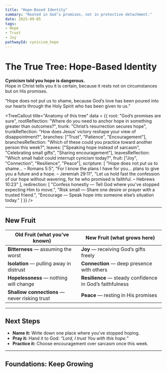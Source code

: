 ```yaml
---
title: "Hope-Based Identity"
summary: "Rooted in God’s promises, not in protective detachment."
date: 2025-09-05
tags: 
- Hope
- Trust
- Joy
pathwayId: cynicism_hope
---
```



# The True Tree: **Hope-Based Identity**

**Cynicism told you hope is dangerous.**  
Hope in Christ tells you it is certain, because it rests not on circumstances but on His promises.  

<Scripture refText="Romans 5:5">
“Hope does not put us to shame, because God’s love has been poured into our hearts 
through the Holy Spirit who has been given to us.”
</Scripture>

<TreeCallout
  title="Anatomy of this tree"
  data = {{
    root: "God’s promises are sure",
    rootReflection: "Where do you need to anchor hope in something greater than outcomes?",
    trunk: "Christ’s resurrection secures hope",
    trunkReflection: "How does Jesus’ victory reshape your view of disappointment?",
    branches: ["Trust", "Patience", "Encouragement"],
    branchesReflection: "Which of these could you practice toward another person this week?",
    leaves: ["Speaking hope instead of sarcasm", "Celebrating small gifts", "Sharing encouragement"],
    leavesReflection: "Which small habit could interrupt cynicism today?",
    fruit: ["Joy", "Connection", "Resilience", "Peace"],
    scripture: [
      "Hope does not put us to shame… – Romans 5:5",
      "For I know the plans I have for you… plans to give you a future and a hope. – Jeremiah 29:11",
      "Let us hold fast the confession of our hope without wavering, for he who promised is faithful. – Hebrews 10:23"
    ],
    redirection: [
      "Confess honestly — Tell God where you’ve stopped expecting Him to move.",
      "Risk small — Share one desire or prayer with a trusted friend.",
      "Encourage — Speak hope into someone else’s situation today."
    ]
  }}
/>

---

## New Fruit
| Old Fruit (what you’ve known) | New Fruit (what grows here) |
|---|---|
**Bitterness** — assuming the worst | **Joy** — receiving God’s gifts freely  
**Isolation** — pulling away in distrust | **Connection** — deep presence with others  
**Hopelessness** — nothing will change | **Resilience** — steady confidence in God’s faithfulness  
**Shallow connections** — never risking trust | **Peace** — resting in His promises  

---

## Next Steps

- **Name it:** Write down one place where you’ve stopped hoping.  
- **Pray it:** Hand it to God: *“Lord, I trust You with this hope.”*  
- **Practice it:** Choose encouragement over sarcasm once this week.  

---

## Foundations: Keep Growing
<PathwayCTAs id={frontmatter.pathwayId} />
